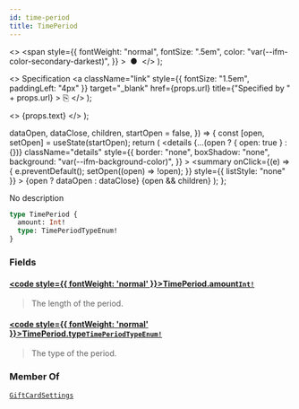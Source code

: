 ```yaml
---
id: time-period
title: TimePeriod
---
```


  <>
    <span
      style={{
        fontWeight: "normal",
        fontSize: ".5em",
        color: "var(--ifm-color-secondary-darkest)",
      }}
    >
      &nbsp;●&nbsp;
    </span>
  </>
);

  <>
    Specification
    <a
      className="link"
      style={{ fontSize: "1.5em", paddingLeft: "4px" }}
      target="\_blank"
      href={props.url}
      title={"Specified by " + props.url}
    >
      ⎘
    </a>
  </>
);

  <>
    <span className={props.class}>{props.text}</span>
  </>
);


  dataOpen,
  dataClose,
  children,
  startOpen = false,
}) => {
  const [open, setOpen] = useState(startOpen);
  return (
    <details
      {...(open ? { open: true } : {})}
      className="details"
      style={{
        border: "none",
        boxShadow: "none",
        background: "var(--ifm-background-color)",
      }}
    >
      <summary
        onClick={(e) => {
          e.preventDefault();
          setOpen((open) => !open);
        }}
        style={{ listStyle: "none" }}
      >
        {open ? dataOpen : dataClose}
      </summary>
      {open && children}
    </details>
  );
};

No description

```graphql
type TimePeriod {
  amount: Int!
  type: TimePeriodTypeEnum!
}
```

### Fields

#### [<code style={{ fontWeight: 'normal' }}>TimePeriod.<b>amount</b></code>](#)<Bullet />[`Int!`](../../../api-reference/miscellaneous/scalars/int) <Badge class="badge badge--secondary" text="non-null"/> <Badge class="badge badge--secondary" text="scalar"/> <Badge class="badge badge--secondary" text="miscellaneous"/>

> The length of the period.

#### [<code style={{ fontWeight: 'normal' }}>TimePeriod.<b>type</b></code>](#)<Bullet />[`TimePeriodTypeEnum!`](../../../api-reference/miscellaneous/enums/time-period-type-enum) <Badge class="badge badge--secondary" text="non-null"/> <Badge class="badge badge--secondary" text="enum"/> <Badge class="badge badge--secondary" text="miscellaneous"/>

> The type of the period.

### Member Of

[`GiftCardSettings`](../../../api-reference/gift-cards/objects/gift-card-settings) <Badge class="badge badge--secondary" text="object"/>
